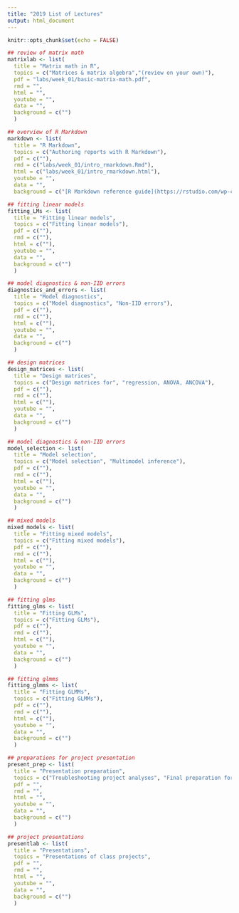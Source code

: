 ```yaml
---
title: "2019 List of Lectures"
output: html_document
---
```


```r
knitr::opts_chunk$set(echo = FALSE)
```

```r
## review of matrix math
matrixlab <- list(
  title = "Matrix math in R",
  topics = c("Matrices & matrix algebra","(review on your own)"),
  pdf = "labs/week_01/basic-matrix-math.pdf",
  rmd = "",
  html = "",
  youtube = "",
  data = "",
  background = c("")
  )

## overview of R Markdown
markdown <- list(
  title = "R Markdown",
  topics = c("Authoring reports with R Markdown"),
  pdf = c(""),
  rmd = c("labs/week_01/intro_rmarkdown.Rmd"),
  html = c("labs/week_01/intro_rmarkdown.html"),
  youtube = "",
  data = "",
  background = c("[R Markdown reference guide](https://rstudio.com/wp-content/uploads/2015/03/rmarkdown-reference.pdf)", "[R Markdown cheat sheet](https://rstudio.com/wp-content/uploads/2016/03/rmarkdown-cheatsheet-2.0.pdf)"))

## fitting linear models
fitting_LMs <- list(
  title = "Fitting linear models",
  topics = c("Fitting linear models"),
  pdf = c(""),
  rmd = c(""),
  html = c(""),
  youtube = "",
  data = "",
  background = c("")
  )

## model diagnostics & non-IID errors
diagnostics_and_errors <- list(
  title = "Model diagnostics",
  topics = c("Model diagnostics", "Non-IID errors"),
  pdf = c(""),
  rmd = c(""),
  html = c(""),
  youtube = "",
  data = "",
  background = c("")
  )

## design matrices
design_matrices <- list(
  title = "Design matrices",
  topics = c("Design matrices for", "regression, ANOVA, ANCOVA"),
  pdf = c(""),
  rmd = c(""),
  html = c(""),
  youtube = "",
  data = "",
  background = c("")
  )

## model diagnostics & non-IID errors
model_selection <- list(
  title = "Model selection",
  topics = c("Model selection", "Multimodel inference"),
  pdf = c(""),
  rmd = c(""),
  html = c(""),
  youtube = "",
  data = "",
  background = c("")
  )

## mixed models
mixed_models <- list(
  title = "Fitting mixed models",
  topics = c("Fitting mixed models"),
  pdf = c(""),
  rmd = c(""),
  html = c(""),
  youtube = "",
  data = "",
  background = c("")
  )

## fitting glms
fitting_glms <- list(
  title = "Fitting GLMs",
  topics = c("Fitting GLMs"),
  pdf = c(""),
  rmd = c(""),
  html = c(""),
  youtube = "",
  data = "",
  background = c("")
  )

## fitting glmms
fitting_glmms <- list(
  title = "Fitting GLMMs",
  topics = c("Fitting GLMMs"),
  pdf = c(""),
  rmd = c(""),
  html = c(""),
  youtube = "",
  data = "",
  background = c("")
  )

## preparations for project presentation
present_prep <- list(
  title = "Presentation preparation",
  topics = c("Troubleshooting project analyses", "Final preparation for presentations"),
  pdf = "",
  rmd = "",
  html = "",
  youtube = "",
  data = "",
  background = c("")
  )

## project presentations
presentlab <- list(
  title = "Presentations",
  topics = "Presentations of class projects",
  pdf = "",
  rmd = "",
  html = "",
  youtube = "",
  data = "",
  background = c("")
  )
```

